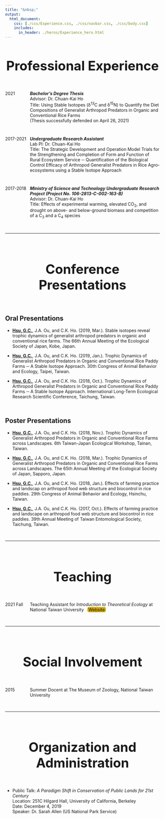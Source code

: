 ```yaml
---
title: "&nbsp;"
output:
  html_document:
    css: [./css/Experience.css, ./css/navbar.css, ./css/body.css]
    includes:
      in_header: ./heros/Experience_hero.html
---
```


<style>
h1 {text-align: center !important; 
    font-weight: bold !important; 
    font-size: 42px !important}
    
.External_link{
  border-radius: 5px;
  border: none;
  text-align: center;
  text-decoration: none;
  display: inline-block;
  width: 60px;
  background-color: #D4AC0D;
  margin-top: -1px;
}

</style>

# Professional Experience
<div style="height: 1em;"></div>

<div style="display: flex;">
<div style="width: 16%;">
2021
</div>
<div style="width: 84%;">
<b>_Bachelor's Degree Thesis_</b><br>
Advisor: Dr. Chuan-Kai Ho <br>
Title: Using Stable Isotopes (δ^13^C and δ^15^N) to Quantify the Diet Compositions of Generalist Arthropod Predators in Organic and Conventional Rice Farms <br>
(Thesis successfully defended on April 26, 2021)
</div>
</div>

<div style="height: 1em;"></div>

<div style="display: flex;">
<div style="width: 16%;">
2017-2021
</div>
<div style="width: 84%;">
<b>_Undergraduate Research Assistant_</b><br>
Lab PI: Dr. Chuan-Kai Ho <br>
Title: The Strategic Development and Operation Model Trials for the   Strengthening and Completion of Form and Function of Rural Ecosystem Service ─ Quantification of the Biological Control Efficacy of Arthropod Generalist Predators in Rice Agro-ecosystems using a Stable Isotope Approach<br>
</div>
</div>

<div style="height: 1em;"></div>

<div style="display: flex;">
<div style="width: 16%;">
2017-2018
</div>
<div style="width: 84%;">
<b>_Ministry of Science and Technology Undergraduate Research Project (Project No. 106-2813-C-002-163-B)_</b><br>
Advisor: Dr. Chuan-Kai Ho <br>
Title: Effects of experimental warming, elevated CO~2~, and drought on above- and below-ground biomass and competition of a C~3~ and a C~4~ species<br>
</div>
</div>

<br>
<hr>
<br>

# Conference Presentations
<div style="height: 1em;"></div>

## Oral Presentations
*	<b><u>Hsu, G.C.</u></b>, J.A. Ou, and C.K. Ho. (2019, Mar.). Stable isotopes reveal trophic dynamics of generalist arthropod predators in organic and conventional rice farms. The 66th Annual Meeting of the Ecological Society of Japan, Kobe, Japan.

*	<b><u>Hsu, G.C.</u></b>, J.A. Ou, and C.K. Ho. (2019, Jan.). Trophic Dynamics of Generalist Arthropod Predators in Organic and Conventional Rice Paddy Farms ─ A Stable Isotope Approach. 30th Congress of Animal Behavior and Ecology, Taipei, Taiwan.

*	<b><u>Hsu, G.C.</u></b>, J.A. Ou, and C.K. Ho. (2018, Oct.). Trophic Dynamics of Arthropod Generalist Predators in Organic and Conventional Rice Paddy Farms ─ A Stable Isotope Approach. International Long-Term Ecological Research Scientific Conference, Taichung, Taiwan.

<div style="height: 1em;"></div>

## Poster Presentations
*	<b><u>Hsu, G.C.</u></b>, J.A. Ou, and C.K. Ho. (2018, Nov.). Trophic Dynamics of Generalist Arthropod Predators in Organic and Conventional Rice Farms across Landscapes. 6th Taiwan-Japan Ecological Workshop, Tainan, Taiwan.

*	<b><u>Hsu, G.C.</u></b>, J.A. Ou, and C.K. Ho. (2018, Mar.). Trophic Dynamics of Generalist Arthropod Predators in Organic and Conventional Rice Farms across Landscapes. The 65th Annual Meeting of the Ecological Society of Japan, Sapporo, Japan.

*	<b><u>Hsu, G.C.</u></b>, J.A. Ou, and C.K. Ho. (2018, Jan.). Effects of farming practice and landscap on arthropod food web structure and biocontrol in rice paddies. 29th Congress of Animal Behavior and Ecology, Hsinchu, Taiwan.

*	<b><u>Hsu, G.C.</u></b>, J.A. Ou, and C.K. Ho. (2017, Oct.). Effects of farming practice and landscape on arthropod food web structure and biocontrol in rice paddies. 39th Annual Meeting of Taiwan Entomological Society, Taichung, Taiwan.

<br>
<hr>
<br>

# Teaching
<div style="height: 1em;"></div>

<div style="display: flex;">
<div style="width: 16%;">
2021 Fall
</div>
<div style="width: 84%;">
Teaching Assistant for *Introduction to Theoretical Ecology* at National Taiwan University $~$ <a class="External_link btn btn-primary btn-outline btn-xs" href="./Publications/Journal Articles/2021_Ecosphere.pdf" target="_blank">Website</a> <br>
</div>
</div>
<br>
<hr>
<br>

# Social Involvement
<div style="height: 1em;"></div>

<div style="display: flex;">
<div style="width: 16%;">
2015
</div>
<div style="width: 84%;">
Summer Docent at The Museum of Zoology, National Taiwan University<br>
</div>
</div>

<br>
<hr>
<br>

# Organization and Administration
<div style="height: 1em;"></div>

* Public Talk: _A Paradigm Shift in Conservation of Public Lands for 21st Century_      
Location: 251C Hilgard Hall, University of California, Berkeley <br>
Date: December 4, 2019 <br>
Speaker: Dr. Sarah Allen (US National Park Service) <br>





